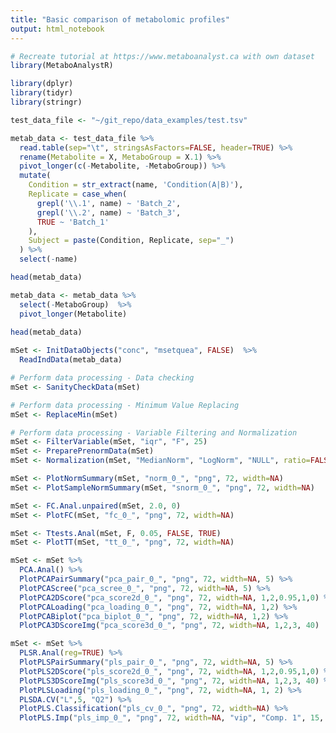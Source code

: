 ```yaml
---
title: "Basic comparison of metabolomic profiles"
output: html_notebook
---
```


```r
# Recreate tutorial at https://www.metaboanalyst.ca with own dataset
library(MetaboAnalystR)

library(dplyr)
library(tidyr)
library(stringr)
```

```r
test_data_file <- "~/git_repo/data_examples/test.tsv"
```

```r
metab_data <- test_data_file %>%
  read.table(sep="\t", stringsAsFactors=FALSE, header=TRUE) %>%
  rename(Metabolite = X, MetaboGroup = X.1) %>%
  pivot_longer(c(-Metabolite, -MetaboGroup)) %>%
  mutate(
    Condition = str_extract(name, 'Condition(A|B)'),
    Replicate = case_when(
      grepl('\\.1', name) ~ 'Batch_2',
      grepl('\\.2', name) ~ 'Batch_3',
      TRUE ~ 'Batch_1'
    ),
    Subject = paste(Condition, Replicate, sep="_")
  ) %>%
  select(-name)

head(metab_data)
```

```r
metab_data <- metab_data %>%
  select(-MetaboGroup)  %>%
  pivot_longer(Metabolite)
  
head(metab_data)
```

```r
mSet <- InitDataObjects("conc", "msetquea", FALSE)  %>%
  ReadIndData(metab_data)
```

```r
# Perform data processing - Data checking
mSet <- SanityCheckData(mSet)
```

```r
# Perform data processing - Minimum Value Replacing
mSet <- ReplaceMin(mSet)
```

```r
# Perform data processing - Variable Filtering and Normalization
mSet <- FilterVariable(mSet, "iqr", "F", 25)
mSet <- PreparePrenormData(mSet)
mSet <- Normalization(mSet, "MedianNorm", "LogNorm", "NULL", ratio=FALSE, ratioNum=20)
```

```r
mSet <- PlotNormSummary(mSet, "norm_0_", "png", 72, width=NA)
mSet <- PlotSampleNormSummary(mSet, "snorm_0_", "png", 72, width=NA)
```

```r
mSet <- FC.Anal.unpaired(mSet, 2.0, 0)
mSet <- PlotFC(mSet, "fc_0_", "png", 72, width=NA)
```

```r
mSet <- Ttests.Anal(mSet, F, 0.05, FALSE, TRUE)
mSet <- PlotTT(mSet, "tt_0_", "png", 72, width=NA)
```

```r
mSet <- mSet %>%
  PCA.Anal() %>%
  PlotPCAPairSummary("pca_pair_0_", "png", 72, width=NA, 5) %>%
  PlotPCAScree("pca_scree_0_", "png", 72, width=NA, 5) %>%
  PlotPCA2DScore("pca_score2d_0_", "png", 72, width=NA, 1,2,0.95,1,0) %>%
  PlotPCALoading("pca_loading_0_", "png", 72, width=NA, 1,2) %>%
  PlotPCABiplot("pca_biplot_0_", "png", 72, width=NA, 1,2) %>%
  PlotPCA3DScoreImg("pca_score3d_0_", "png", 72, width=NA, 1,2,3, 40)
```

```r
mSet <- mSet %>%
  PLSR.Anal(reg=TRUE) %>%
  PlotPLSPairSummary("pls_pair_0_", "png", 72, width=NA, 5) %>%
  PlotPLS2DScore("pls_score2d_0_", "png", 72, width=NA, 1,2,0.95,1,0) %>%
  PlotPLS3DScoreImg("pls_score3d_0_", "png", 72, width=NA, 1,2,3, 40) %>%
  PlotPLSLoading("pls_loading_0_", "png", 72, width=NA, 1, 2) %>%
  PLSDA.CV("L",5, "Q2") %>%
  PlotPLS.Classification("pls_cv_0_", "png", 72, width=NA) %>%
  PlotPLS.Imp("pls_imp_0_", "png", 72, width=NA, "vip", "Comp. 1", 15, FALSE)
```
